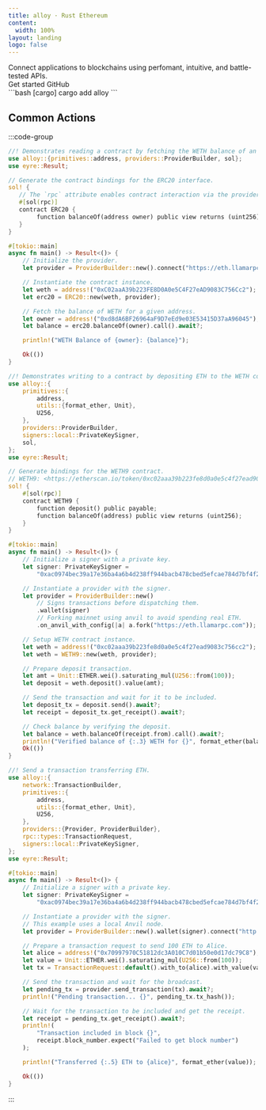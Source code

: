 ```yaml
---
title: alloy · Rust Ethereum
content:
  width: 100%
layout: landing
logo: false
---
```



<div className="max-w-[1120px] mx-auto vp-doc relative px-[24px] mb-[96px] mt-[32px] md:px-0 md:mb-[64px]">
  <div className="pt-[48px] max-sm:pt-0">
    <div className="max-sm:px-0 flex justify-between z-0 max-md:justify-center">
      <div className="space-y-8 max-w-[400px] flex flex-col items-start max-md:items-center">
        <div className="space-x-8 flex flex-row">
        <HomePage.Logo />
        </div>
        <div className="font-regular text-[21px] max-sm:text-[18px] text-[#919193] max-md:text-center">Connect applications to blockchains using <span className="text-black dark:text-white">perfomant</span>, <span className="text-black dark:text-white">intuitive</span>, and <span className="text-black dark:text-white">battle-tested</span> APIs.</div>
        <div className="flex justify-center space-x-2">
          <HomePage.Button href="/getting-started/quick-start" variant="accent">Get started</HomePage.Button>
          <HomePage.Button href="https://github.com/alloy-rs/alloy">GitHub</HomePage.Button>
        </div>
      </div>
      <div id="home-install" className="w-[400px] space-y-10 max-lg:w-[300px]">        
        ```bash [cargo]
        cargo add alloy
        ```
        </div>
    </div>

  </div>
</div>

<article className="vocs_Content max-w-5xl mx-auto">

# Common Actions

:::code-group

```rust [read_contract.rs]
//! Demonstrates reading a contract by fetching the WETH balance of an address.
use alloy::{primitives::address, providers::ProviderBuilder, sol};
use eyre::Result;

// Generate the contract bindings for the ERC20 interface.
sol! {
   // The `rpc` attribute enables contract interaction via the provider.
   #[sol(rpc)]
   contract ERC20 {
        function balanceOf(address owner) public view returns (uint256);
   }
}

#[tokio::main]
async fn main() -> Result<()> {
    // Initialize the provider.
    let provider = ProviderBuilder::new().connect("https://eth.llamarpc.com").await?;

    // Instantiate the contract instance.
    let weth = address!("0xC02aaA39b223FE8D0A0e5C4F27eAD9083C756Cc2");
    let erc20 = ERC20::new(weth, provider);

    // Fetch the balance of WETH for a given address.
    let owner = address!("0xd8dA6BF26964aF9D7eEd9e03E53415D37aA96045");
    let balance = erc20.balanceOf(owner).call().await?;

    println!("WETH Balance of {owner}: {balance}");

    Ok(())
}
```

```rust [write_contract.rs]
//! Demonstrates writing to a contract by depositing ETH to the WETH contract.
use alloy::{
    primitives::{
        address,
        utils::{format_ether, Unit},
        U256,
    },
    providers::ProviderBuilder,
    signers::local::PrivateKeySigner,
    sol,
};
use eyre::Result;

// Generate bindings for the WETH9 contract.
// WETH9: <https://etherscan.io/token/0xc02aaa39b223fe8d0a0e5c4f27ead9083c756cc2>
sol! {
    #[sol(rpc)]
    contract WETH9 {
        function deposit() public payable;
        function balanceOf(address) public view returns (uint256);
    }
}

#[tokio::main]
async fn main() -> Result<()> {
    // Initialize a signer with a private key.
    let signer: PrivateKeySigner =
        "0xac0974bec39a17e36ba4a6b4d238ff944bacb478cbed5efcae784d7bf4f2ff80".parse()?;

    // Instantiate a provider with the signer.
    let provider = ProviderBuilder::new()
        // Signs transactions before dispatching them.
        .wallet(signer)
        // Forking mainnet using anvil to avoid spending real ETH.
        .on_anvil_with_config(|a| a.fork("https://eth.llamarpc.com"));

    // Setup WETH contract instance.
    let weth = address!("0xc02aaa39b223fe8d0a0e5c4f27ead9083c756cc2");
    let weth = WETH9::new(weth, provider);

    // Prepare deposit transaction.
    let amt = Unit::ETHER.wei().saturating_mul(U256::from(100));
    let deposit = weth.deposit().value(amt);

    // Send the transaction and wait for it to be included.
    let deposit_tx = deposit.send().await?;
    let receipt = deposit_tx.get_receipt().await?;

    // Check balance by verifying the deposit.
    let balance = weth.balanceOf(receipt.from).call().await?;
    println!("Verified balance of {:.3} WETH for {}", format_ether(balance), receipt.from);
    Ok(())
}
```

```rust [send_transaction.rs]
//! Send a transaction transferring ETH.
use alloy::{
    network::TransactionBuilder,
    primitives::{
        address,
        utils::{format_ether, Unit},
        U256,
    },
    providers::{Provider, ProviderBuilder},
    rpc::types::TransactionRequest,
    signers::local::PrivateKeySigner,
};
use eyre::Result;

#[tokio::main]
async fn main() -> Result<()> {
    // Initialize a signer with a private key.
    let signer: PrivateKeySigner =
        "0xac0974bec39a17e36ba4a6b4d238ff944bacb478cbed5efcae784d7bf4f2ff80".parse()?;

    // Instantiate a provider with the signer.
    // This example uses a local Anvil node.
    let provider = ProviderBuilder::new().wallet(signer).connect("http://localhost:8545").await?;

    // Prepare a transaction request to send 100 ETH to Alice.
    let alice = address!("0x70997970C51812dc3A010C7d01b50e0d17dc79C8");
    let value = Unit::ETHER.wei().saturating_mul(U256::from(100));
    let tx = TransactionRequest::default().with_to(alice).with_value(value);

    // Send the transaction and wait for the broadcast.
    let pending_tx = provider.send_transaction(tx).await?;
    println!("Pending transaction... {}", pending_tx.tx_hash());

    // Wait for the transaction to be included and get the receipt.
    let receipt = pending_tx.get_receipt().await?;
    println!(
        "Transaction included in block {}",
        receipt.block_number.expect("Failed to get block number")
    );

    println!("Transferred {:.5} ETH to {alice}", format_ether(value));

    Ok(())
}
```

:::

<Sponsors />

</article>
